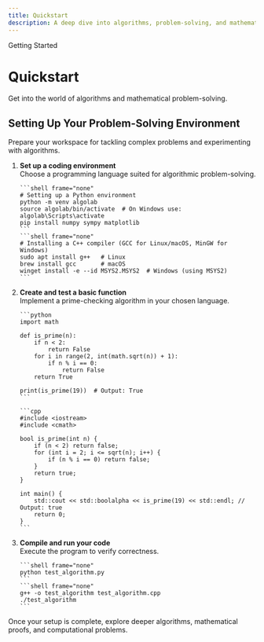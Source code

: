 ```yaml
---
title: Quickstart
description: A deep dive into algorithms, problem-solving, and mathematical thinking.
---
```



<GroupName>Getting Started</GroupName>
# Quickstart
<TextBlock size="lg" maxWidth="3xl" weight="medium" isProse invertInDark>
Get into the world of algorithms and mathematical problem-solving.
</TextBlock>

## Setting Up Your Problem-Solving Environment
<TextBlock size="lg" maxWidth="3xl" weight="medium" isProse invertInDark>
Prepare your workspace for tackling complex problems and experimenting with algorithms.
</TextBlock>
<Steps>

1. **Set up a coding environment**  
   Choose a programming language suited for algorithmic problem-solving.

       ```shell frame="none"
       # Setting up a Python environment
       python -m venv algolab
       source algolab/bin/activate  # On Windows use: algolab\Scripts\activate
       pip install numpy sympy matplotlib
       ```
       ```shell frame="none"
       # Installing a C++ compiler (GCC for Linux/macOS, MinGW for Windows)
       sudo apt install g++   # Linux
       brew install gcc       # macOS
       winget install -e --id MSYS2.MSYS2  # Windows (using MSYS2)
       ```
   

2. **Create and test a basic function**  
   Implement a prime-checking algorithm in your chosen language.

       ```python
       import math

       def is_prime(n):
           if n < 2:
               return False
           for i in range(2, int(math.sqrt(n)) + 1):
               if n % i == 0:
                   return False
           return True

       print(is_prime(19))  # Output: True
       ```

       ```cpp
       #include <iostream>
       #include <cmath>

       bool is_prime(int n) {
           if (n < 2) return false;
           for (int i = 2; i <= sqrt(n); i++) {
               if (n % i == 0) return false;
           }
           return true;
       }

       int main() {
           std::cout << std::boolalpha << is_prime(19) << std::endl; // Output: true
           return 0;
       }
       ```
   

3. **Compile and run your code**  
   Execute the program to verify correctness.
   
       ```shell frame="none"
       python test_algorithm.py
       ```
       ```shell frame="none"
       g++ -o test_algorithm test_algorithm.cpp
       ./test_algorithm
       ```
</Steps>

Once your setup is complete, explore deeper algorithms, mathematical proofs, and computational problems.

